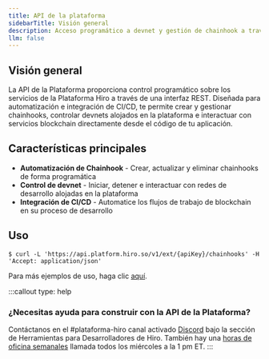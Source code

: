 ```yaml
---
title: API de la plataforma
sidebarTitle: Visión general
description: Acceso programático a devnet y gestión de chainhook a través de REST.
llm: false
---
```

## Visión general

La API de la Plataforma proporciona control programático sobre los servicios de la Plataforma Hiro a través de una interfaz REST. Diseñada para automatización e integración de CI/CD, te permite crear y gestionar chainhooks, controlar devnets alojados en la plataforma e interactuar con servicios blockchain directamente desde el código de tu aplicación.

## Características principales

* **Automatización de Chainhook** - Crear, actualizar y eliminar chainhooks de forma programática
* **Control de devnet** - Iniciar, detener e interactuar con redes de desarrollo alojadas en la plataforma
* **Integración de CI/CD** - Automatice los flujos de trabajo de blockchain en su proceso de desarrollo

## Uso

```terminal
$ curl -L 'https://api.platform.hiro.so/v1/ext/{apiKey}/chainhooks' -H 'Accept: application/json'
```

Para más ejemplos de uso, haga clic [aquí](/apis/platform-api/usage).

:::callout
type: help

### ¿Necesitas ayuda para construir con la API de la Plataforma?

Contáctanos en el <span className="font-bold">#plataforma-hiro</span> canal activado [Discord](https://stacks.chat/) bajo la sección de Herramientas para Desarrolladores de Hiro. También hay una [horas de oficina semanales](https://www.addevent.com/event/kI22007085) llamada todos los miércoles a la 1 pm ET.
:::
